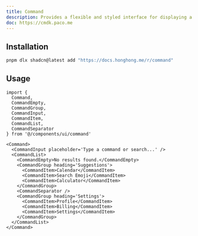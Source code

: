 ```yaml
---
title: Command
description: Provides a flexible and styled interface for displaying a list of commands or options.
doc: https://cmdk.paco.me
---
```


<ComponentPreview name='command/command' />

## Installation

```bash
pnpm dlx shadcn@latest add "https://docs.honghong.me/r/command"
```

## Usage

```tsx
import {
  Command,
  CommandEmpty,
  CommandGroup,
  CommandInput,
  CommandItem,
  CommandList,
  CommandSeparator
} from '@/components/ui/command'
```

```tsx
<Command>
  <CommandInput placeholder='Type a command or search...' />
  <CommandList>
    <CommandEmpty>No results found.</CommandEmpty>
    <CommandGroup heading='Suggestions'>
      <CommandItem>Calendar</CommandItem>
      <CommandItem>Search Emoji</CommandItem>
      <CommandItem>Calculator</CommandItem>
    </CommandGroup>
    <CommandSeparator />
    <CommandGroup heading='Settings'>
      <CommandItem>Profile</CommandItem>
      <CommandItem>Billing</CommandItem>
      <CommandItem>Settings</CommandItem>
    </CommandGroup>
  </CommandList>
</Command>
```
